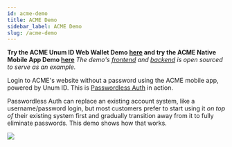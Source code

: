 ```yaml
---
id: acme-demo
title: ACME Demo
sidebar_label: ACME Demo
slug: /acme-demo
---
```


**Try the ACME Unum ID Web Wallet Demo [here](https://acme-unum.demo.sandbox-unumid.co/register) and try the ACME Native Mobile App Demo [here](https://acme.demo.sandbox-unumid.co/register)** *The demo's [frontend](https://github.com/UnumID/acme-demo-client) and [backend](https://github.com/UnumID/acme-demo-verifier-server) is open sourced to serve as an example.*

Login to ACME's website without a password using the ACME mobile app, 
powered by Unum ID. This is [Passwordless Auth](https://www.unumid.co/solutions/passwordless-auth) in action.

Passwordless Auth can replace an existing account system,
like a username/password login, but most customers prefer to start
using it _on top of_ their existing system first and gradually transition
away from it to fully eliminate passwords. This demo shows how that works.

![](/img/acme-demo.png)
